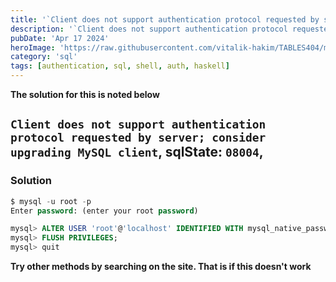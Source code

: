 ---
title: '`Client does not support authentication protocol requested by server; consider upgrading MySQL client`, sqlState: `08004`,'
description: '`Client does not support authentication protocol requested by server; consider upgrading MySQL client`, sqlState: `08004`,'
pubDate: 'Apr 17 2024'
heroImage: 'https://raw.githubusercontent.com/vitalik-hakim/TABLES404/main/error_b/sql.png'
category: 'sql'
tags: [authentication, sql, shell, auth, haskell]
---

**The solution for this is noted below**

## `Client does not support authentication protocol requested by server; consider upgrading MySQL client`, sqlState: `08004`,

### Solution

```sql
$ mysql -u root -p
Enter password: (enter your root password)

mysql> ALTER USER 'root'@'localhost' IDENTIFIED WITH mysql_native_password BY 'your_new_password';
mysql> FLUSH PRIVILEGES;
mysql> quit
```
**Try other methods by searching on the site. That is if this doesn't work**
